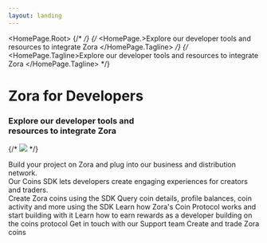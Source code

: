 ```yaml
---
layout: landing
---
```



<HomePage.Root>
  {/* <HomePageLogo dark="/zora-wordmark-white.svg" light="/zora-wordmark-black.svg" />  */}
  {/* <HomePage.>Explore our developer tools and resources to integrate Zora </HomePage.Tagline> */}
  {/* <HomePage.Tagline>Explore our developer tools and resources to integrate Zora </HomePage.Tagline> */}

  <div className="HomePageBanner">
  <div className="HomePageContent">
    <h1>Zora for Developers</h1>
    <h3>Explore our developer tools and<br /> resources to integrate Zora</h3>
    </div>
  </div>



  {/* <img src="/zora-docs-hero-image.png"  className="hero-image" /> */}

  <div className="HomePageTagline">Build your project on Zora and plug into our business and distribution network.<br />
    Our Coins SDK lets developers create engaging experiences for creators and traders.</div>
</HomePage.Root>

  <div className="HomePageContent">
  <CardContainer>
    <Card title="Create a coin" icon="create-coin" href="/coins/sdk/create-coin">
      Create Zora coins using the SDK
    </Card>
    <Card title="Query coins" icon="query-coins" href="/coins/sdk/queries/coin">
      Query coin details, profile balances, coin activity and more using the SDK
    </Card>
    <Card title="Coins Protocol" icon="coins-contracts" href="/coins">
      Learn how Zora's Coin Protocol works and start building with it
    </Card>
    <Card title="Earn Rewards as a Developer" icon="coins-metadata" href="/coins/contracts/earning-referral-rewards">
      Learn how to earn rewards as a developer building on the coins protocol
    </Card>
    <Card title="Support" icon="support" href="//support.zora.co">
      Get in touch with our Support team
    </Card>
    <Card title="Visit Zora" icon="visit-zora" href="//zora.co">
      Create and trade Zora coins
    </Card>
  </CardContainer>
  </div>

  
